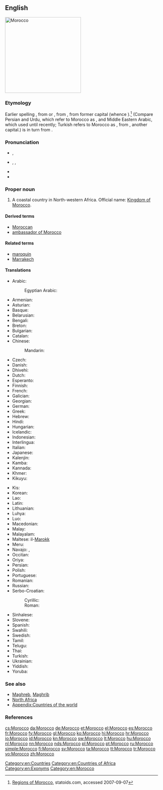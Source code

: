 {{also|morocco}}
==English==
[[Image:Morocco (orthographic projection).svg|250px|thumb|right|Morocco]]
{{wikipedia}}

===Etymology===
Earlier spelling {{term|Marocco|lang=en}}, from {{etyl|es|en}} {{term|Marruecos|lang=es}} or {{etyl|pt|en}} {{term|Marrocos|lang=pt}}, from {{etyl|ML.|en}} {{term|Marrochium|lang=la}}, from former capital {{term|||Marrakech|lang=la}} (whence {{etyl|en|-}} {{term|Marrakech|lang=en}}).<ref>[http://www.statoids.com/uma.html Regions of Morocco], statoids.com, accessed 2007-09-07</ref> (Compare Persian and Urdu, which refer to Morocco as {{term|مراکش|sc=Arab|lang=fa||marâkeš}}, and Middle Eastern Arabic, which used {{term|مراكش|sc=Arab|lang=fa||marraakush}} until recently; Turkish refers to Morocco as {{term|Fas|lang=tr}}, from {{term|Fas||Fez|lang=tr}}, another capital.) {{term||Marrakech}} is in turn from {{etyl|ber|en}} {{term||Murt n Akush|Land of God}}.

===Pronunciation===
* {{a|UK}} {{IPA|/məˈrɒkəʊ/}}, {{X-SAMPA|/m@"rQk@U/}}
* {{a|US}} {{enPR|məräk'ō}}, {{IPAchar|/məˈrɑkoʊ/}}, {{X-SAMPA|/m@"rAkoU/}}
* {{audio|En-us-Morocco.ogg|Audio (US)}}
* {{rhymes|ɒkəʊ}}

===Proper noun===
{{en-proper noun}}

# A coastal country in North-western Africa. Official name: [[Kingdom of Morocco]].

====Derived terms====
* [[Moroccan]]
* [[ambassador of Morocco]]

====Related terms====
* [[maroquin]]
* [[Marrakech]]

====Translations====
{{trans-top|country}}
* Arabic: {{t-|ar|المغرب|m|tr=al-mághrib}}
*: Egyptian Arabic: {{tø|arz|المغرب|f|tr=el mağreb|sc=Arab}}
* Armenian: {{t-|hy|Մարոկկո|tr=Marokko}}
* Asturian: {{t+|ast|Marruecos|m-p}}
* Basque: {{t+|eu|Maroko}}
* Belarusian: {{t-|be|Марока|n|tr=Maróka|sc=Cyrl}}
* Bengali: {{t-|bn|মরোক্কো}}
* Breton: {{t-|br|Maroko}}
* Bulgarian: {{t-|bg|Мароко|tr=Maróko}}
* Catalan: {{t+|ca|Marroc|m}}
* Chinese:
*: Mandarin: {{t-|cmn|摩洛哥|tr=Móluògē|sc=Hani}}
* Czech: {{t+|cs|Maroko|m}}
* Danish: {{t-|da|Marokko}}
* Dhivehi: {{t-|dv|މައުރިބު|sc=Thaa}}
* Dutch: {{t+|nl|Marokko}}
* Esperanto: {{t-|eo|Maroko}}
* Finnish: {{t+|fi|Marokko}}
* French: {{t+|fr|Maroc|m}}
* Galician: {{t+|gl|Marrocos|m-p}}
* Georgian: {{t-|ka|მაროკო|tr=Maroko|sc=Geor}}
* German: {{t+|de|Marokko}}
* Greek: {{t+|el|Μαρόκο|n|tr=Maróko}}
* Hebrew: {{t-|he|מרוקו|tr=Maroko}}
* Hindi: {{t+|hi|मोरक्को|tr=morakko|sc=Deva}}
* Hungarian: {{t+|hu|Marokkó}}
* Icelandic: {{t+|is|Marokkó}}
* Indonesian: {{t-|id|Moroko}}
* Interlingua: {{t-|ia|Marroco}}
* Italian: {{t+|it|Marocco|m}}
* Japanese: {{t+|ja|モロッコ|tr=Morokko}}
* Kalenjin: {{tø|kln|Moroko}}
* Kamba: {{tø|kam|Moroko}}
* Kannada: {{t+|kn|ಮೊರಾಕೊ|sc=Knda}}
* Khmer: {{t-|km|ម៉ារ៉ុក|tr=maarok|sc=Khmr}}
* Kikuyu: {{tø|ki|Moroko}}
{{trans-mid}}
* Kis: {{tø|kis|Moroko}}
* Korean: {{t+|ko|모로코|tr=Moroko|sc=Hang}}
* Lao: {{t-|lo|ມາລົກ|tr=maalok|sc=Laoo}}
* Latin: {{t-|la|Marocum|}}
* Lithuanian: {{t+|lt|Marokas|m}}
* Luhya: {{tø|luy|Moroko}}
* Luo: {{tø|luo|Moroko}}
* Macedonian: {{t-|mk|Мароко|n|tr=Maróko}}
* Malay: {{t-|ms|Maghribi}}
* Malayalam: {{t-|ml|മൊറോക്കൊ|sc=Mlym}}
* Maltese: il-[[Marokk]]
* Meru: {{tø|mer|Moroko}}
* Navajo: {{tø|nv|Moroko‎}}, {{tø|nv|Máághwib bikéyah}}
* Occitan: {{t+|oc|Marròc|m}}
* Oriya: {{t-|or|ମୋରୋକୋ|sc=Orya}}
* Persian: {{t+|fa|مراکش|tr=Marâkeš|sc=fa-Arab}}
* Polish: {{t+|pl|Maroko}}
* Portuguese: {{t+|pt|Marrocos|m-p}}
* Romanian: {{t-|ro|Maroc|n}}
* Russian: {{t-|ru|Марокко|n|tr=Marókko}} {{indeclinable}}
* Serbo-Croatian:
*: Cyrillic: {{t-|sh|Мароко|m}}
*: Roman: {{t-|sh|Maroko|m}}
* Sinhalese: {{t-|si|මොරොක්කෝව|tr=morokkōva|sc=Sinh}}
* Slovene: {{t+|sl|Maroko|m}}
* Spanish: {{t+|es|Marruecos|m}}
* Swahili: {{t+|sw|Moroko}}
* Swedish: {{t+|sv|Marocko}}
* Tamil: {{t-|ta|மொரோக்கோ|sc=Taml}}
* Telugu: {{t+|te|మొరాకో|sc=Telu}}
* Thai: {{t+|th|โมร็อกโก|tr=moh-rók-goh}}
* Turkish: {{t+|tr|Fas}}
* Ukrainian: {{t+|uk|Марокко|n|tr=Marókko|sc=Cyrl}}
* Yiddish: {{t-|yi|מאראקא|alt=מאַראָקאָ|tr=Maroko}}
* Yoruba: {{t-|yo|Mòrókò}}
{{trans-bottom}}

===See also===
* [[Maghreb]], [[Maghrib]]
* [[North Africa]]
* [[Appendix:Countries of the world]]

===References===
<references/>

[[Category:en:Countries]]
[[Category:en:Countries of Africa]]
[[Category:en:Exonyms]]
[[Category:en:Morocco]]

[[cs:Morocco]]
[[da:Morocco]]
[[de:Morocco]]
[[et:Morocco]]
[[el:Morocco]]
[[es:Morocco]]
[[fr:Morocco]]
[[fy:Morocco]]
[[gl:Morocco]]
[[ko:Morocco]]
[[hi:Morocco]]
[[hr:Morocco]]
[[io:Morocco]]
[[id:Morocco]]
[[kn:Morocco]]
[[sw:Morocco]]
[[lt:Morocco]]
[[hu:Morocco]]
[[nl:Morocco]]
[[nn:Morocco]]
[[nds:Morocco]]
[[pl:Morocco]]
[[pt:Morocco]]
[[ru:Morocco]]
[[simple:Morocco]]
[[fi:Morocco]]
[[sv:Morocco]]
[[ta:Morocco]]
[[tt:Morocco]]
[[tr:Morocco]]
[[vo:Morocco]]
[[zh:Morocco]]
